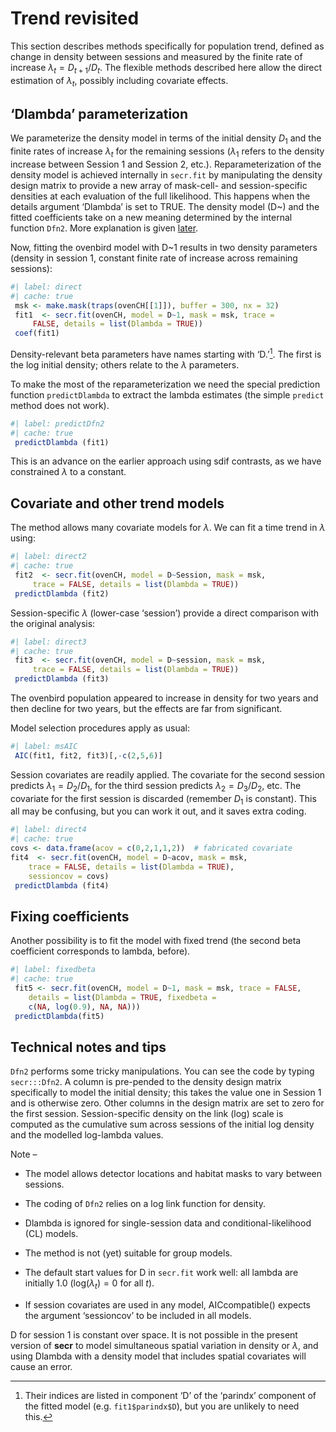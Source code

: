 # Trend revisited {#sec-trend}

This section describes methods specifically for population trend, defined as change in density between sessions and measured by the finite rate of increase $\lambda_t = D_{t+1} / D_t$. The flexible methods described here allow the direct estimation of $\lambda_t$, possibly including covariate effects. 

## 'Dlambda' parameterization
\index{Trend!Dlambda}
\index{Parameterization!Dlambda}

We parameterize the density model in terms of the initial density $D_1$ and the finite rates of increase $\lambda_t$ for the remaining sessions ($\lambda_1$ refers to the density increase between Session 1 and Session 2, etc.). Reparameterization of the density model is achieved internally in `secr.fit` by manipulating the density design matrix to provide a new array of mask-cell- and session-specific densities at each evaluation of the full likelihood. This happens when the details argument 'Dlambda' is set to TRUE. The density model (D~) and the fitted coefficients take on a new meaning determined by the internal function `Dfn2`. More explanation is given [later](#sec-trendreview).
 
 Now, fitting the ovenbird model \index{Ovenbird} with D~1 results in two density parameters (density in session 1, constant finite rate of increase across remaining sessions):
```r
#| label: direct
#| cache: true
 msk <- make.mask(traps(ovenCH[[1]]), buffer = 300, nx = 32)
 fit1  <- secr.fit(ovenCH, model = D~1, mask = msk, trace = 
     FALSE, details = list(Dlambda = TRUE))
 coef(fit1)
```
 
 Density-relevant beta parameters have names starting with 'D.'[^trend1]. The first is the log initial density; others relate to the $\lambda$ parameters.
 
 [^trend1]: Their indices are listed in component 'D' of the 'parindx' component of the fitted model (e.g. `fit1$parindx$D`), but you are unlikely to need this.
 
 To make the most of the reparameterization we need the special prediction function `predictDlambda` to extract the lambda estimates (the simple `predict` method does not work).
 
```r
#| label: predictDfn2
#| cache: true
 predictDlambda (fit1)
```
 
 This is an advance on the earlier approach using sdif contrasts, as we have constrained $\lambda$ to a constant. 
 
## Covariate and other trend models
 
 The method allows many covariate models for $\lambda$. We can fit a time trend in $\lambda$ using:
  
```r
#| label: direct2
#| cache: true
 fit2  <- secr.fit(ovenCH, model = D~Session, mask = msk, 
     trace = FALSE, details = list(Dlambda = TRUE))
 predictDlambda (fit2)
```
 
 Session-specific $\lambda$ (lower-case 'session') provide a direct comparison with the original analysis:
  
```r
#| label: direct3
#| cache: true
 fit3  <- secr.fit(ovenCH, model = D~session, mask = msk, 
     trace = FALSE, details = list(Dlambda = TRUE))
 predictDlambda (fit3)
```
 
The ovenbird population appeared to increase in density for two years and then decline for two years, but the effects are far from significant.
 
 Model selection procedures apply as usual:
```r
#| label: msAIC
 AIC(fit1, fit2, fit3)[,-c(2,5,6)]
```
 
Session covariates are readily applied. The covariate for the second session predicts $\lambda_1 = D_2/D_1$, for the third session predicts $\lambda_2 = D_3/D_2$, etc. The covariate for the first session is discarded (remember $D_1$ is constant). This all may be confusing, but you can work it out, and it saves extra coding.
 
```r
#| label: direct4
#| cache: true
covs <- data.frame(acov = c(0,2,1,1,2))  # fabricated covariate
fit4  <- secr.fit(ovenCH, model = D~acov, mask = msk, 
    trace = FALSE, details = list(Dlambda = TRUE), 
    sessioncov = covs)
 predictDlambda (fit4)
```
 
## Fixing coefficients
 
 Another possibility is to fit the model with fixed trend (the second beta coefficient corresponds to lambda, before). 
 
```r
#| label: fixedbeta
#| cache: true
 fit5 <- secr.fit(ovenCH, model = D~1, mask = msk, trace = FALSE,
    details = list(Dlambda = TRUE, fixedbeta = 
    c(NA, log(0.9), NA, NA)))
 predictDlambda(fit5)
```
 
 <!-- For comparison, this can be achieved more conventionally by fixing the  -->
  <!-- beta coefficient in a model with log-linear trend over sessions (D~Session): -->
  
  <!--```{r fixedbeta2, cache = TRUE} -->
  <!-- fit6 <- secr.fit(ovenCH, model = D~Session, mask = msk, trace = FALSE, -->
                         <!--     details = list(Dlambda = FALSE, fixedbeta = c(NA, log(0.9), NA, NA))) -->
  <!-- t(sapply(predict(fit6), '[', 'D', )) -->
  <!--``` -->
  
## Technical notes and tips {#sec-trendreview}
  
  `Dfn2` performs some tricky manipulations. You can see the code by typing `secr:::Dfn2`. A column is pre-pended to the density design matrix specifically to model the initial density; this takes the value one in Session 1 and is otherwise zero. Other columns in the design matrix are set to zero for the first session. Session-specific density on the link (log) scale is computed as the cumulative sum across sessions of the initial log density and the modelled log-lambda values.
 
 Note --
  
  * The model allows detector locations and habitat masks to vary between sessions.
 
 * The coding of `Dfn2` relies on a log link function for density.
 
 * Dlambda is ignored for single-session data and conditional-likelihood (CL) models.
 
 * The method is not (yet) suitable for group models.
 
 * The default start values for D in `secr.fit` work well: all lambda are initially 1.0 ($\mathrm{log}(\lambda_t) = 0$ for all $t$).
 
 * If session covariates are used in any model, AICcompatible() expects the argument 'sessioncov' to be included in all models.
 
::: {.callout-tip}
D for session 1 is constant over space. It is not possible in the present version of **secr** to model simultaneous spatial variation in density or $\lambda$, and using Dlambda with a density model that includes spatial covariates will cause an error.
:::

<!-- ::: {.callout-tip} -->
<!-- Underestimation of sampling variance is expected when a trend model is fitted to temporal samples with incomplete population turnover between sessions. The product likelihood assumes a new realisation of the underlying population process for each session. If in actuality much of the sampled population remains the same (the same individuals in the same home ranges) then the precision of the trend coefficient will be overstated. -->
<!-- ::: -->
  
  <!-- The effect is often small. Possible solutions are to fit an open population model (e.g., in **openCR** [@es20]) or to apply some form of bootstrapping. -->
  

